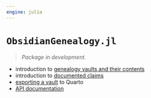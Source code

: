 ```yaml
---
engine: julia
---
```


# `ObsidianGenealogy.jl`



> *Package in development.*


- introduction to [genealogy vaults and their contents](./vaults.qmd)
- introduction to [documented claims](./claims.qmd)
- [exporting a vault](./export.qmd) to Quarto
- [API documentation](./api.qmd)